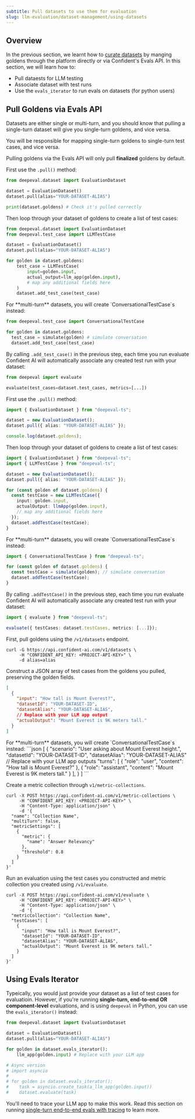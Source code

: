 ```yaml
---
subtitle: Pull datasets to use them for evaluation
slug: llm-evaluation/dataset-management/using-datasets
---
```


## Overview

In the previous section, we learnt how to [curate datasets](/llm-evaluation/dataset-management/create-goldens) by manging goldens through the platform directly or via Confident's Evals API. In this section, we will learn how to:

- Pull dataests for LLM testing
- Associate dataset with test runs
- Use the `evals_iterator` to run evals on datasets (for python users)

## Pull Goldens via Evals API

Datasets are either single or multi-turn, and you should know that pulling a single-turn dataset will give you single-turn goldens, and vice versa.

<Note>
  You will be responsible for mapping single-turn goldens to single-turn test
  cases, and vice versa.
</Note>

Pulling goldens via the Evals API will only pull **finalized** goldens by default.

<Tabs>

<Tab title="Python" language="python">

<Steps>

<Step title="Pull goldens">

First use the `.pull()` method:

```python main.py
from deepeval.dataset import EvaluationDataset

dataset = EvaluationDataset()
dataset.pull(alias="YOUR-DATASET-ALIAS")

print(dataset.goldens) # Check it's pulled correctly
```

</Step>

<Step title="Construct test cases">

Then loop through your dataset of goldens to create a list of test cases:

```python main.py focus={7-13}
from deepeval.dataset import EvaluationDataset
from deepeval.test_case import LLMTestCase

dataset = EvaluationDataset()
dataset.pull(alias="YOUR-DATASET-ALIAS")

for golden in dataset.goldens:
    test_case = LLMTestCase(
        input=golden.input,
        actual_output=llm_app(golden.input),
        # map any additional fields here
    )
    dataset.add_test_case(test_case)
```

<Tip>
  For **multi-turn** datasets, you will create `ConversationalTestCase`s instead:

```python main.py
from deepeval.test_case import ConversationalTestCase

for golden in dataset.goldens:
  test_case = simulate(golden) # simulate conversation
  dataset.add_test_case(test_case)
```

</Tip>

</Step>

<Step title="Run an evaluation">

By calling `.add_test_case()` in the previous step, each time you run evaluate Confident AI will automatically associate any created test run with your dataset:

```python
from deepeval import evaluate

evaluate(test_cases=dataset.test_cases, metrics=[...])
```

</Step>

</Steps>

</Tab>
<Tab title="Typescript" language="typescript">

<Steps>

<Step title="Pull goldens">

First use the `.pull()` method:

```ts index.ts
import { EvaluationDataset } from "deepeval-ts";

dataset = new EvaluationDataset();
dataset.pull({ alias: "YOUR-DATASET-ALIAS" });

console.log(dataset.goldens);
```

</Step>

<Step title="Construct test cases">

Then loop through your dataset of goldens to create a list of test cases:

```ts index.ts focus={7-13}
import { EvaluationDataset } from "deepeval-ts";
import { LLMTestCase } from "deepeval-ts";

dataset = new EvaluationDataset();
dataset.pull({ alias: "YOUR-DATASET-ALIAS" });

for (const golden of dataset.goldens) {
  const testCase = new LLMTestCase({
    input: golden.input,
    actualOutput: llmApp(golden.input),
    // map any additional fields here
  });
  dataset.addTestCase(testCase);
}
```

<Tip>
  For **multi-turn** datasets, you will create `ConversationalTestCase`s instead:

```ts index.ts
import { ConversationalTestCase } from "deepeval-ts";

for (const golden of dataset.goldens) {
  const testCase = simulate(golden); // simulate conversation
  dataset.addTestCase(testCase);
}
```

</Tip>

</Step>

<Step title="Run an evaluation">

By calling `.addTestCase()` in the previous step, each time you run evaluate Confident AI will automatically associate any created test run with your dataset:

```ts
import { evaluate } from "deepeval-ts";

evaluate({ testCases: dataset.testCases, metrics: [...]});
```

</Step>

</Steps>

</Tab>
<Tab title="curL" language="curl">

<Steps>

<Step title="Pull goldens">

First, pull goldens using the `/v1/datasets` endpoint.

```curl
curl -G https://api.confident-ai.com/v1/datasets \
     -H "CONFIDENT_API_KEY: <PROJECT-API-KEY>" \
     -d alias=alias
```

</Step>

<Step title="Construct test cases">

Construct a JSON array of test cases from the goldens you pulled, preserving the golden fields.

```json
[
  {
    "input": "How tall is Mount Everest?",
    "datasetId": "YOUR-DATASET-ID",
    "datasetAlias": "YOUR-DATASET-ALIAS",
    // Replace with your LLM app output
    "actualOutput": "Mount Everest is 9K meters tall."
  }
]
```

<Tip>
  For **multi-turn** datasets, you will create `ConversationalTestCase`s instead:
```json
[
  {
    "scenario": "User asking about Mount Everest height.",
    "datasetId": "YOUR-DATASET-ID",
    "datasetAlias": "YOUR-DATASET-ALIAS"
    // Replace with your LLM app outputs
    "turns": [
      { "role": "user", "content": "How tall is Mount Everest?" },
      { "role": "assistant", "content": "Mount Everest is 9K meters tall." }
    ],
  }
]
```

</Tip>

</Step>

<Step title="Create metric collection">

Create a metric collection through `v1/metric-collections`.

```curl
curl -X POST https://api.confident-ai.com/v1/metric-collections \
     -H "CONFIDENT_API_KEY: <PROJECT-API-KEY>" \
     -H "Content-Type: application/json" \
     -d '{
  "name": "Collection Name",
  "multiTurn": false,
  "metricSettings": [
    {
      "metric": {
        "name": "Answer Relevancy"
      },
      "threshold": 0.8
    }
  ]
}'
```

</Step>

<Step title="Run an evaluation">

Run an evaluation using the test cases you constructed and metric collection you created using `/v1/evaluate`.

```curl
curl -X POST https://api.confident-ai.com/v1/evaluate \
     -H "CONFIDENT_API_KEY: <PROJECT-API-KEY>" \
     -H "Content-Type: application/json" \
     -d '{
  "metricCollection": "Collection Name",
  "testCases": [
    {
      "input": "How tall is Mount Everest?",
      "datasetId": "YOUR-DATASET-ID",
      "datasetAlias": "YOUR-DATASET-ALIAS",
      "actualOutput": "Mount Everest is 9K meters tall."
    }
  ]
}'
```

</Step>

</Steps>

</Tab>

</Tabs>

## Using Evals Iterator

Typeically, you would just provide your dataset as a list of test cases for evaluatioin. However, if you're running **single-turn, end-to-end OR component-level** evaluations, and is using `deepeval` in Python, you can use the `evals_iterator()` instead:

```python main.py
from deepeval.dataset import EvaluationDataset

dataset = EvaluationDataset()
dataset.pull(alias="YOUR-DATASET-ALIAS")

for golden in dataset.evals_iterator():
    llm_app(golden.input) # Replace with your LLM app

# Async version
# import asyncio
#
# for golden in dataset.evals_iterator():
#    task = asyncio.create_task(a_llm_app(golden.input))
#    dataset.evaluate(task)
```

You'll need to trace your LLM app to make this work. Read this section on running [single-turn end-to-end evals with tracing](/llm-evaluation/single-turn/end-to-end#llm-tracing-for-local-evals) to learn more.
